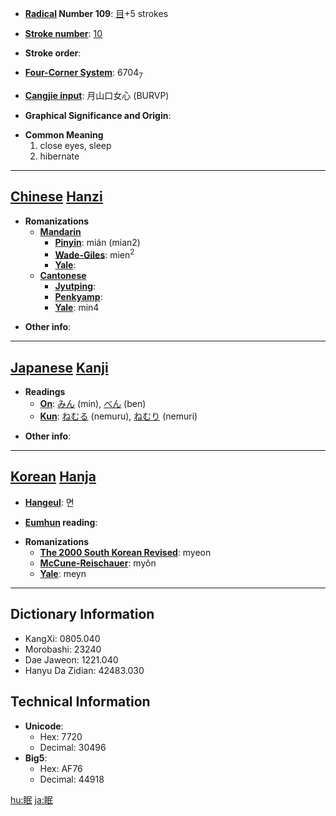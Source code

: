 * '''[[Wiktionary:Chinese radical index| Radical]] Number 109''': [[Wiktionary:Chinese radical index 目|目]]+5 strokes

* '''[[Wiktionary:Chinese total strokes index|Stroke number]]''': [[Wiktionary:Chinese total strokes index 10|10]]

* '''Stroke order''': 

* '''[[Wiktionary:Chinese four corner index|Four-Corner System]]''': 6704<sub>7</sub>

* '''[[Wiktionary:Chinese Cangjie index|Cangjie input]]''': 月山口女心 (BURVP)

* '''Graphical Significance and Origin''': 

* '''Common Meaning'''
*#close eyes, sleep
*# hibernate


----

== [[Chinese]] [[Hanzi]] ==

* '''Romanizations'''
** '''[[Mandarin]]'''
*** '''[[Pinyin]]''': mián (mian2)
*** '''[[Wade-Giles]]''': mien<sup>2</sup>
*** '''[[Yale]]''': 
** '''[[Cantonese]]'''
*** '''[[Jyutping]]''':
*** '''[[Penkyamp]]''': 
*** '''[[Yale]]''': min4

* '''Other info''': 

----

== [[Japanese]] [[Kanji]] ==

* '''Readings'''
** '''[[On]]''': [[みん]] (min), [[べん]] (ben)
** '''[[Kun]]''': [[ねむる]] (nemuru), [[ねむり]] (nemuri)

* '''Other info''':  

----

== [[Korean]] [[Hanja]] ==

* '''[[Hangeul]]''': 면

* '''[[Eumhun]] reading''': 

* '''Romanizations'''
** '''[[The 2000 South Korean Revised Romanization|The 2000 South Korean Revised]]''': myeon
** '''[[McCune-Reischauer]]''': myŏn
** '''[[Yale]]''': meyn

----

== Dictionary Information ==

* KangXi: 0805.040
* Morobashi: 23240
* Dae Jaweon: 1221.040
* Hanyu Da Zidian: 42483.030

== Technical Information ==

* '''Unicode''':
** Hex: 7720
** Decimal: 30496
* '''Big5''':
** Hex: AF76
** Decimal: 44918

[[hu:眠]]
[[ja:眠]]
